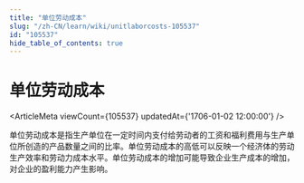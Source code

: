 ```yaml
---
title: "单位劳动成本"
slug: "/zh-CN/learn/wiki/unitlaborcosts-105537"
id: "105537"
hide_table_of_contents: true
---
```



# 单位劳动成本

<ArticleMeta viewCount={105537} updatedAt={'1706-01-02 12:00:00'} />

单位劳动成本是指生产单位在一定时间内支付给劳动者的工资和福利费用与生产单位所创造的产品数量之间的比率。单位劳动成本的高低可以反映一个经济体的劳动生产效率和劳动力成本水平。单位劳动成本的增加可能导致企业生产成本的增加，对企业的盈利能力产生影响。
